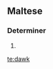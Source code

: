 ==Maltese==

===Determiner===
{{infl|mt|adjective form|g=p}}

# {{plural of|dak|nocat=-}}

[[te:dawk]]
